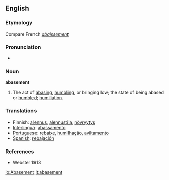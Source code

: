 ==English==
===Etymology===
Compare French ''[[abaissement]]''

===Pronunciation===
*{{audio|en-us-abasement.ogg|Audio (US)}}

===Noun===
'''abasement'''
#The act of [[abasing]], [[humbling]], or bringing low; the state of being abased or [[humbled]]; [[humiliation]].
===Translations===
*Finnish: [[alennus]], [[alennustila]], [[nöyryytys]]
*[[Interlingua]]: [[abassamento]]
*[[Portuguese]]: [[rebaixe]], [[humilhação]], [[aviltamento]]
*[[Spanish]]: [[rebajación]]

===References===
*Webster 1913

[[io:Abasement]]
[[it:abasement]]